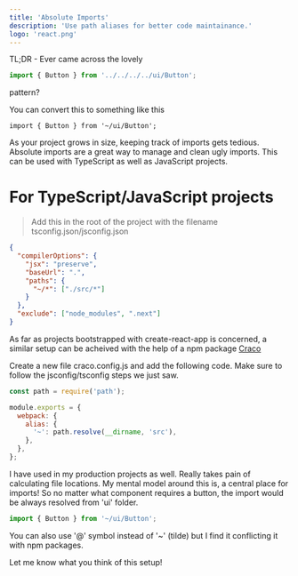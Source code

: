 ```yaml
---
title: 'Absolute Imports'
description: 'Use path aliases for better code maintainance.'
logo: 'react.png'
---
```


TL;DR - Ever came across the lovely

```jsx
import { Button } from '../../../../ui/Button';
```

pattern?

You can convert this to something like this

```tsx
import { Button } from '~/ui/Button';
```

As your project grows in size, keeping track of imports gets tedious.
Absolute imports are a great way to manage and clean ugly imports.
This can be used with TypeScript as well as JavaScript projects.

# For TypeScript/JavaScript projects

> Add this in the root of the project with the filename tsconfig.json/jsconfig.json

```json
{
  "compilerOptions": {
    "jsx": "preserve",
    "baseUrl": ".",
    "paths": {
      "~/*": ["./src/*"]
    }
  },
  "exclude": ["node_modules", ".next"]
}
```

As far as projects bootstrapped with create-react-app is concerned,
a similar setup can be acheived with the help of a npm package
[Craco](https://www.npmjs.com/package/@craco/craco)

Create a new file craco.config.js and add the following code.
Make sure to follow the jsconfig/tsconfig steps we just saw.

```js:craco.config.js
const path = require('path');

module.exports = {
  webpack: {
    alias: {
      '~': path.resolve(__dirname, 'src'),
    },
  },
};

```

I have used in my production projects as well. Really takes pain of calculating
file locations. My mental model around this is, a central place for imports!
So no matter what component requires a button, the import would be always resolved from
'ui' folder.

```jsx
import { Button } from '~/ui/Button';
```

You can also use '@' symbol instead of '~' (tilde) but I find it conflicting it with
npm packages.

Let me know what you think of this setup!
